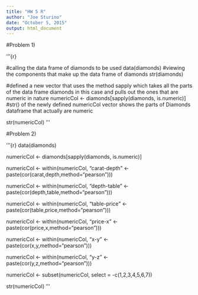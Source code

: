 ```yaml
---
title: "HW 5 R"
author: "Joe Sturino"
date: "October 5, 2015"
output: html_document
---
```

#Problem 1)

'''{r}

#calling the data frame of diamonds to be used
data(diamonds)
#viewing the components that make up the data frame of diamonds
str(diamonds)

#defined a new vector that uses the method sapply which takes all the parts of the data frame diamonds in this case and pulls out the ones that are numeric in nature
numericCol <- diamonds[sapply(diamonds, is.numeric)]
#str() of the newly defined numericCol vector shows the parts of Diamonds dataframe that actually are  numeric

str(numericCol)
'''

#Problem 2)

'''{r}
data(diamonds)

numericCol <- diamonds[sapply(diamonds, is.numeric)]

numericCol <- within(numericCol, "carat-depth" <- paste(cor(carat,depth,method="pearson")))

numericCol <- within(numericCol, "depth-table" <- paste(cor(depth,table,method="pearson")))

numericCol <- within(numericCol, "table-price" <- paste(cor(table,price,method="pearson")))

numericCol <- within(numericCol, "price-x" <- paste(cor(price,x,method="pearson")))

numericCol <- within(numericCol, "x-y" <- paste(cor(x,y,method="pearson")))

numericCol <- within(numericCol, "y-z" <- paste(cor(y,z,method="pearson")))

numericCol <- subset(numericCol, select = -c(1,2,3,4,5,6,7))


str(numericCol)
'''



